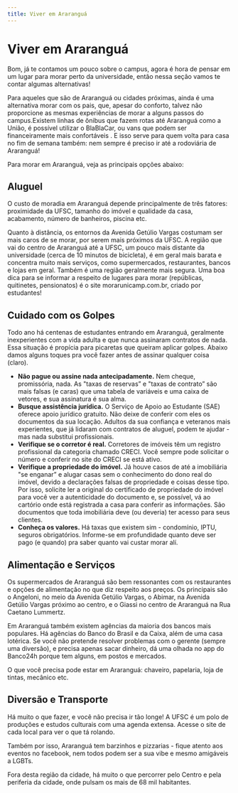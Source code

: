 ```yaml
---
title: Viver em Araranguá
---
```


# Viver em Araranguá

Bom, já te contamos um pouco sobre o campus, agora é hora de pensar em um lugar para morar perto da universidade, então nessa seção vamos te contar algumas alternativas!

Para aqueles que são de Araranguá ou cidades próximas, ainda é uma alternativa morar com os pais, que, apesar do conforto, talvez não proporcione as mesmas experiências de morar a alguns passos do campus.Existem linhas de ônibus que fazem rotas até Araranguá como a União, é possível utilizar o BlaBlaCar, ou vans que podem ser financeiramente mais confortáveis . E isso serve para quem volta para casa no fim de semana também: nem sempre é preciso ir até a rodoviária de Araranguá!

Para morar em Araranguá, veja as principais opções abaixo:

## Aluguel

O custo de moradia em Araranguá depende principalmente de três fatores: proximidade da UFSC, tamanho do imóvel e qualidade da casa, acabamento, número de banheiros, piscina etc.

Quanto à distância, os entornos da Avenida Getúlio Vargas costumam ser mais caros de se morar, por serem mais próximos da UFSC. A região que vai do centro de Araranguá até a UFSC, um pouco mais distante da universidade (cerca de 10 minutos de bicicleta), é em geral mais barata e concentra muito mais serviços, como supermercados, restaurantes, bancos e lojas em geral. Também é uma região geralmente mais segura. Uma boa dica para se informar a respeito de lugares para morar (repúblicas, quitinetes, pensionatos) é o site morarunicamp.com.br, criado por estudantes!

## Cuidado com os Golpes

Todo ano há centenas de estudantes entrando em Araranguá, geralmente inexperientes com a vida adulta e que nunca assinaram contratos de nada. Essa situação é propícia para picaretas que queiram aplicar golpes. Abaixo damos alguns toques pra você fazer antes de assinar qualquer coisa (claro).

- **Não pague ou assine nada antecipadamente.** Nem cheque, promissória, nada. As "taxas de reservas” e "taxas de contrato” são mais falsas (e caras) que uma tabela de variáveis e uma caixa de vetores, e sua assinatura é sua alma.
- **Busque assistência jurídica.** O Serviço de Apoio ao Estudante (SAE) oferece apoio jurídico gratuito. Não deixe de conferir com eles os documentos da sua locação. Adultos da sua confiança e veteranos mais experientes, que já lidaram com contratos de aluguel, podem te ajudar - mas nada substitui profissionais.
- **Verifique se o corretor é real.** Corretores de imóveis têm um registro profissional da categoria chamado CRECI. Você sempre pode solicitar o número e conferir no site do CRECI se está ativo.
- **Verifique a propriedade do imóvel.** Já houve casos de até a imobiliária "se enganar” e alugar casas sem o conhecimento do dono real do imóvel, devido a declarações falsas de propriedade e coisas desse tipo. Por isso, solicite ler a original do certificado de propriedade do imóvel para você ver a autenticidade do documento e, se possível, vá ao cartório onde está registrada a casa para conferir as informações. São documentos que toda imobiliária deve (ou deveria) ter acesso para seus clientes.
- **Conheça os valores.** Há taxas que existem sim - condomínio, IPTU, seguros obrigatórios. Informe-se em profundidade quanto deve ser pago (e quando) pra saber quanto vai custar morar alí.

## Alimentação e Serviços

Os supermercados de Araranguá são bem ressonantes com os restaurantes e opções de alimentação no que diz respeito aos preços. Os principais são o Angeloni, no meio da Avenida Getúlio Vargas, o Abimar, na Avenida Getúlio Vargas próximo ao centro, e o Giassi no centro de Araranguá na Rua Caetano Lummertz.

Em Araranguá também existem agências da maioria dos bancos mais populares. Há agências do Banco do Brasil e da Caixa, além de uma casa lotérica. Se você não pretende resolver problemas com o gerente (sempre uma diversão), e precisa apenas sacar dinheiro, dá uma olhada no app do Banco24h porque tem alguns, em postos e mercados.

O que você precisa pode estar em Araranguá: chaveiro, papelaria, loja de tintas, mecânico etc.

## Diversão e Transporte

Há muito o que fazer, e você não precisa ir tão longe! A UFSC é um polo de produções e estudos culturais com uma agenda extensa. Acesse o site de cada local para ver o que tá rolando.

Também por isso, Araranguá tem barzinhos e pizzarias - fique atento aos eventos no facebook, nem todos podem ser a sua vibe e mesmo amigáveis a LGBTs.

Fora desta região da cidade, há muito o que percorrer pelo Centro e pela periferia da cidade, onde pulsam os mais de 68 mil habitantes.
